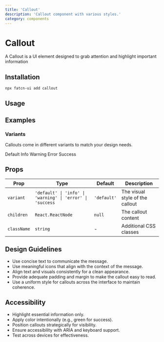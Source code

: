 ```yaml
---
title: 'Callout'
description: 'Callout component with various styles.'
category: components
---
```


# Callout

A Callout is a UI element designed to grab attention and highlight important information

## Installation 

```bash
npx fatcn-ui add callout
```

## Usage

<ComponentPreview name="callout" />

## Examples

### Variants

Callouts come in different variants to match your design needs.

<Tabs defaultValue='default'>
    <TabsList>
        <TabsTrigger value='default'>Default</TabsTrigger>
        <TabsTrigger value='info'>Info</TabsTrigger>
        <TabsTrigger value='warning'>Warning</TabsTrigger>
        <TabsTrigger value='error'>Error</TabsTrigger>
        <TabsTrigger value='success'>Success</TabsTrigger>
    </TabsList>
    <TabsContent value='default'>
        <ComponentPreview
        name='callout'
        />
    </TabsContent>
    <TabsContent value='info'>
        <ComponentPreview
        name='info_callout'
        />
    </TabsContent>
    <TabsContent value='warning'>
        <ComponentPreview
        name='warning_callout'
        />
    </TabsContent>
    <TabsContent value='error'>
        <ComponentPreview
        name='error_callout'
        />
    </TabsContent>
    <TabsContent value='success'>
        <ComponentPreview
        name='success_callout'
        />
    </TabsContent>
</Tabs>


## Props

| Prop        | Type                                                          | Default     | Description                                                |
| ----------- | ------------------------------------------------------------- | ----------- | ---------------------------------------------------------- |
| `variant`   | `'default' \| 'info' \| 'warning' \| 'error' \| 'success`| `'default'` | The visual style of the callout                             |
| `children`  | `React.ReactNode`                                                     | `null`     | The callout content |
| `className` | `string`                                                      | -           | Additional CSS classes                                     |

## Design Guidelines

- Use concise text to communicate the message.
- Use meaningful icons that align with the context of the message.
- Align text and visuals consistently for a clean appearance.
- Provide adequate padding and margin to make the callout easy to read.
- Use a uniform style for callouts across the interface to maintain coherence.

## Accessibility

- Highlight essential information only.
- Apply color intentionally (e.g., green for success).
- Position callouts strategically for visibility.
- Ensure accessibility with ARIA and keyboard support.
- Test across devices for effectiveness.
